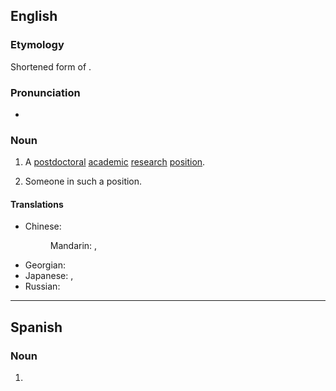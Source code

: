 ==English==

===Etymology===
Shortened form of {{m|en|postdoctoral}}.

===Pronunciation===
* {{IPA|en|/ˈpoʊstˌdɒk/}}

===Noun===
{{en-noun}}

# {{lb|en|informal}} A [[postdoctoral]] [[academic]] [[research]] [[position]].
# {{lb|en|informal}} Someone in such a position.

====Translations====
{{trans-top|a postdoctoral academic research position}}
* Chinese:
*: Mandarin: {{t+|cmn|博士後|sc=Hani}}, {{t+|cmn|博士后|tr=bó shì hòu}}
{{trans-mid}}
* Georgian: {{t|ka|პოსტდოქტორანტურა}}
* Japanese: {{t|ja|ポスドク|tr=posudoku|sc=Jpan}}, {{t|ja|博士研究員|tr=はくしけんきゅういん, hakushi kenkyūin|sc=Jpan}}
* Russian: {{t|ru|нау́чный сотру́дник с учёной степенью|tr=}}
{{trans-bottom}}

----

==Spanish==

===Noun===
{{es-noun|m}}

# {{l|en|postdoc}}